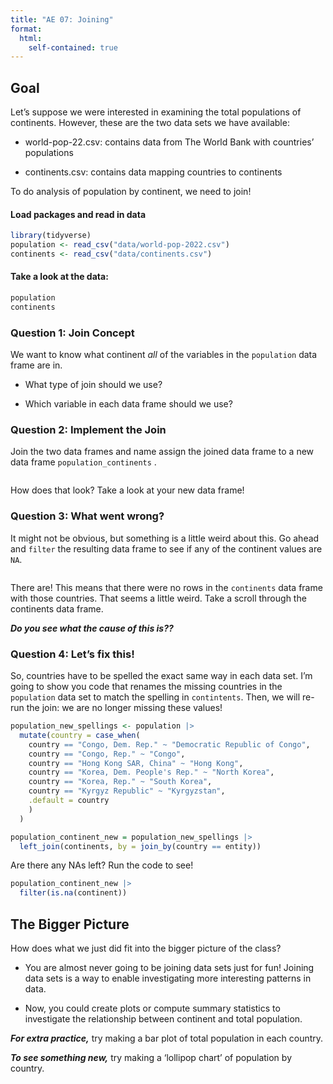 ```yaml
---
title: "AE 07: Joining"
format:
  html:
    self-contained: true
---
```


## Goal

Let's suppose we were interested in examining the total populations of continents.
However, these are the two data sets we have available:

-   world-pop-22.csv: contains data from The World Bank with countries' populations

-   continents.csv: contains data mapping countries to continents

To do analysis of population by continent, we need to join!

#### Load packages and read in data

```r
library(tidyverse)
population <- read_csv("data/world-pop-2022.csv")
continents <- read_csv("data/continents.csv")
```

#### Take a look at the data:

```r
population
continents
```

### Question 1: Join Concept

We want to know what continent *all* of the variables in the `population` data frame are in.

-   What type of join should we use?

-   Which variable in each data frame should we use?

### Question 2: Implement the Join

Join the two data frames and name assign the joined data frame to a new data frame `population_continents` .

```r

```

How does that look?
Take a look at your new data frame!

### Question 3: What went wrong?

It might not be obvious, but something is a little weird about this.
Go ahead and `filter` the resulting data frame to see if any of the continent values are `NA`.

```r

```

There are!
This means that there were no rows in the `continents` data frame with those countries.
That seems a little weird.
Take a scroll through the continents data frame.

***Do you see what the cause of this is??***

### Question 4: Let's fix this!

So, countries have to be spelled the exact same way in each data set.
I'm going to show you code that renames the missing countries in the `population` data set to match the spelling in `contintents`.
Then, we will re-run the join: we are no longer missing these values!

```r
population_new_spellings <- population |>
  mutate(country = case_when(
    country == "Congo, Dem. Rep." ~ "Democratic Republic of Congo",
    country == "Congo, Rep." ~ "Congo",
    country == "Hong Kong SAR, China" ~ "Hong Kong",
    country == "Korea, Dem. People's Rep." ~ "North Korea",
    country == "Korea, Rep." ~ "South Korea",
    country == "Kyrgyz Republic" ~ "Kyrgyzstan",
    .default = country
    )
  ) 
```

```r
population_continent_new = population_new_spellings |>
  left_join(continents, by = join_by(country == entity))
```

Are there any NAs left?
Run the code to see!

```r
population_continent_new |>
  filter(is.na(continent))
```

## The Bigger Picture

How does what we just did fit into the bigger picture of the class?

-   You are almost never going to be joining data sets just for fun!
    Joining data sets is a way to enable investigating more interesting patterns in data.

-   Now, you could create plots or compute summary statistics to investigate the relationship between continent and total population.

***For extra practice,*** try making a bar plot of total population in each country.

***To see something new,*** try making a 'lollipop chart' of population by country.
